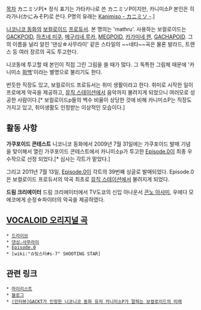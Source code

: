 [[목차]]
カニミソP[* 정식 표기는 가타카나로 쓴 カニミソP이지만, 카니미소P 본인은 히라가나(かにみそP)로 쓴다. P명의 유래는 [http://www.nicovideo.jp/watch/sm3536800 Kanimiso - カニミソ -].]

[[니코니코 동화]]의 [[보컬로이드]] [[프로듀서]]. 본 명의는 'mathru'. 사용하는 보컬로이드는 [[GACKPOID]], [[하츠네 미쿠]], [[메구리네 루카]], [[MEGPOID]], [[카가미네 렌]], [[GACHAPOID]]. 그의 이름을 널리 알린 '댄싱☆사무라이' 같은 스타일의 ~~네타~~곡은 물론 발라드, 트랜스 등 여러 장르의 곡도 투고한다.

니코동에 투고할 때 본인이 직접 그린 그림을 쓸 때가 많다. 그 독특한 그림체 때문에 '카니미소 [[화백]]'이라는 별명으로 불리기도 한다.

번듯한 직장도 있고, 보컬로이드 프로듀서는 취미 생활이라고 한다. 취미로 시작한 일이 프로에게 악곡을 제공하고, [[뮤직 스테이션]]에서 음악까지 불려지게 되었으니 여러모로 성공한 사람이다.[* 보컬로이드p들의 백수 비율이 상당한 것에 비해 카니미소P는 직장도 가지고 있고, 취미생활도 인정받는 이상적인 모습이다.]
== 활동 사항 ==
''' 가쿠포이드 콘테스트 '''
니코니코 동화에서 2009년 7월 31일에는 가쿠포이드 발매 기념을 맞이해서 열린 가쿠포이드 콘테스트에서 카니미소p가 투고한 [[Episode.0]]이 최종 우수작으로 선정 되었다.[* 심사는 각트가 맡았다.]

그리고 2011년 7월 13일, [[Episode.0]]이 각트의 39번째 싱글로 발매되었다. Episode.0은 보컬로이드 프로듀서의 악곡 최초로 [[뮤직 스테이션]]에서 불려지게 되었다. 

''' 드림 크리에이터 '''
드림 크리에이터에서 TV도쿄의 신입 아나운서 [[콘노 아사미]], 우에다 모에코에게 순정☆파이터의 악곡을 제공하였다.

== [[VOCALOID 오리지널 곡]] ==
 * [[드라이브]]
 * [[댄싱☆사무라이]]
 * [[Episode.0]]
 * [wiki:"슈팅스타#s-7" SHOOTING STAR]

== 관련 링크 ==
 * [http://www.nicovideo.jp/mylist/4413700 마이리스트]
 * [http://mathru.net/ 블로그]
 * [http://www.cyzo.com/2011/08/post_8147.html (인터뷰)GACKT가 인정한 니코니코 동화 유저 카니미소P가 말하는 보컬로이드의 미래]
